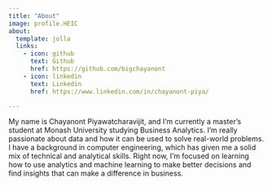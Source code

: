 ```yaml
---
title: "About"
image: profile.HEIC
about:
  template: jolla
  links:
    - icon: github
      text: Github
      href: https://github.com/bigchayanont
    - icon: linkedin 
      text: Linkedin
      href: https://www.linkedin.com/in/chayanont-piya/

---
```


My name is Chayanont Piyawatcharavijit, and I’m currently a master’s student at Monash University studying Business Analytics. I’m really passionate about data and how it can be used to solve real-world problems. I have a background in computer engineering, which has given me a solid mix of technical and analytical skills. Right now, I’m focused on learning how to use analytics and machine learning to make better decisions and find insights that can make a difference in business.
